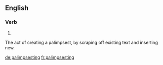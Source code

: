 ==English==

===Verb===
{{head|en|present participle}}

# {{present participle of|palimpsest|lang=en}}

The act of creating a palimpsest, by scraping off existing text and inserting new.

[[de:palimpsesting]]
[[fr:palimpsesting]]